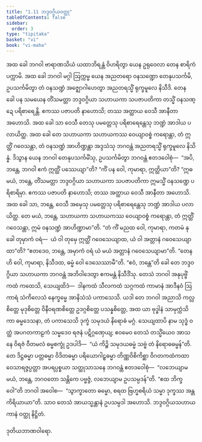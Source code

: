 ```yaml
---
title: "1.11 ဘဒ္ဒဝဂ္ဂိယဝတ္ထု"
tableOfContents: false
sidebar:
  order: 3
type: "tipitaka"
basket: "vi"
book: "vi-maha"
---
```



<DynamicBreadcrumb />

<Division number="36" book="vi-maha">

<Paragraph number="152" book="vi-maha">
အထ ခေါ ဘဂဝါ ဗာရာဏသိယံ ယထာဘိရန္တံ ဝိဟရိတွာ ယေန ဥရုဝေလာ တေန စာရိကံ ပက္ကာမိ. အထ ခေါ ဘဂဝါ မဂ္ဂါ ဩက္ကမ္မ ယေန အညတရော ဝနသဏ္ဍော တေနုပသင်္ကမိ, ဥပသင်္ကမိတွာ တံ ဝနသဏ္ဍံ အဇ္ဈောဂါဟေတွာ အညတရသ္မိံ ရုက္ခမူလေ နိသီဒိ. တေန ခေါ ပန သမယေန တိံသမတ္တာ ဘဒ္ဒဝဂ္ဂိယာ သဟာယကာ သပဇာပတိကာ တသ္မိံ ဝနသဏ္ဍေ ပရိစာရေန္တိ. ဧကဿ ပဇာပတိ နာဟောသိ; တဿ အတ္ထာယ ဝေသီ အာနီတာ အဟောသိ. အထ ခေါ သာ ဝေသီ တေသု ပမတ္တေသု ပရိစာရေန္တေသု ဘဏ္ဍံ အာဒါယ ပလာယိတ္ထ. အထ ခေါ တေ သဟာယကာ သဟာယကဿ ဝေယျာဝစ္စံ ကရောန္တာ, တံ ဣတ္ထိံ ဂဝေသန္တာ, တံ ဝနသဏ္ဍံ အာဟိဏ္ဍန္တာ အဒ္ဒသံသု ဘဂဝန္တံ အညတရသ္မိံ ရုက္ခမူလေ နိသိန္နံ. ဒိသွာန ယေန ဘဂဝါ တေနုပသင်္ကမိံသု, ဥပသင်္ကမိတွာ ဘဂဝန္တံ ဧတဒဝေါစုံ—  “အပိ, ဘန္တေ, ဘဂဝါ ဧကံ ဣတ္ထိံ ပဿေယျာ”တိ? “ကိံ ပန ဝေါ, ကုမာရာ, ဣတ္ထိယာ”တိ? “ဣဓ မယံ, ဘန္တေ, တိံသမတ္တာ ဘဒ္ဒဝဂ္ဂိယာ သဟာယကာ သပဇာပတိကာ ဣမသ္မိံ ဝနသဏ္ဍေ ပရိစာရိမှာ. ဧကဿ ပဇာပတိ နာဟောသိ; တဿ အတ္ထာယ ဝေသီ အာနီတာ အဟောသိ. အထ ခေါ သာ, ဘန္တေ, ဝေသီ အမှေသု ပမတ္တေသု ပရိစာရေန္တေသု ဘဏ္ဍံ အာဒါယ ပလာယိတ္ထ. တေ မယံ, ဘန္တေ, သဟာယကာ သဟာယကဿ ဝေယျာဝစ္စံ ကရောန္တာ, တံ ဣတ္ထိံ ဂဝေသန္တာ, ဣမံ ဝနသဏ္ဍံ အာဟိဏ္ဍာမာ”တိ. “တံ ကိံ မညထ ဝေါ, ကုမာရာ, ကတမံ နု ခေါ တုမှာကံ ဝရံ—  ယံ ဝါ တုမှေ ဣတ္ထိံ ဂဝေသေယျာထ, ယံ ဝါ အတ္တာနံ ဂဝေသေယျာထာ”တိ? “ဧတဒေဝ, ဘန္တေ, အမှာကံ ဝရံ ယံ မယံ အတ္တာနံ ဂဝေသေယျာမာ”တိ. “တေန ဟိ ဝေါ, ကုမာရာ, နိသီဒထ, ဓမ္မံ ဝေါ ဒေသေဿာမီ”တိ. “ဧဝံ, ဘန္တေ”တိ ခေါ တေ ဘဒ္ဒဝဂ္ဂိယာ သဟာယကာ ဘဂဝန္တံ အဘိဝါဒေတွာ ဧကမန္တံ နိသီဒိံသု.
</Paragraph>

<Paragraph number="153" book="vi-maha">
တေသံ ဘဂဝါ အနုပုဗ္ဗိံ ကထံ ကထေသိ, သေယျထိဒံ—  ဒါနကထံ သီလကထံ သဂ္ဂကထံ ကာမာနံ အာဒီနဝံ ဩကာရံ သံကိလေသံ နေက္ခမ္မေ အာနိသံသံ ပကာသေသိ. ယဒါ တေ ဘဂဝါ အညာသိ ကလ္လစိတ္တေ မုဒုစိတ္တေ ဝိနီဝရဏစိတ္တေ ဥဒဂ္ဂစိတ္တေ ပသန္နစိတ္တေ, အထ ယာ ဗုဒ္ဓါနံ သာမုက္ကံသိကာ ဓမ္မဒေသနာ, တံ ပကာသေသိ ဒုက္ခံ သမုဒယံ နိရောဓံ မဂ္ဂံ. သေယျထာပိ နာမ သုဒ္ဓံ ဝတ္ထံ အပဂတကာဠကံ သမ္မဒေဝ ရဇနံ ပဋိဂ္ဂဏှေယျ; ဧဝမေဝ တေသံ တသ္မိံယေဝ အာသနေ ဝိရဇံ ဝီတမလံ ဓမ္မစက္ခုံ ဥဒပါဒိ—  “ယံ ကိဉ္စိ သမုဒယဓမ္မံ သဗ္ဗံ တံ နိရောဓဓမ္မန်”တိ. တေ ဒိဋ္ဌဓမ္မာ ပတ္တဓမ္မာ ဝိဒိတဓမ္မာ ပရိယောဂါဠှဓမ္မာ တိဏ္ဏဝိစိကိစ္ဆာ ဝိဂတကထံကထာ ဝေသာရဇ္ဇပ္ပတ္တာ အပရပ္ပစ္စယာ သတ္ထုသာသနေ ဘဂဝန္တံ ဧတဒဝေါစုံ—  “လဘေယျာမ မယံ, ဘန္တေ, ဘဂဝတော သန္တိကေ ပဗ္ဗဇ္ဇံ, လဘေယျာမ ဥပသမ္ပဒန်”တိ. “ဧထ ဘိက္ခဝေါ”တိ ဘဂဝါ အဝေါစ—  “သွာက္ခာတော ဓမ္မော, စရထ ဗြဟ္မစရိယံ သမ္မာ ဒုက္ခဿ အန္တကိရိယာယာ”တိ. သာဝ တေသံ အာယသ္မန္တာနံ ဥပသမ္ပဒါ အဟောသိ.

</Paragraph>
</Division>

<Paragraph number="154" type="center" book="vi-maha">
ဘဒ္ဒဝဂ္ဂိယသဟာယကာနံ ဝတ္ထု နိဋ္ဌိတံ.

  
ဒုတိယဘာဏဝါရော.
</Paragraph>
